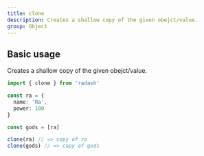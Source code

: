 ```yaml
---
title: clone
description: Creates a shallow copy of the given obejct/value.
group: Object
---
```


## Basic usage

Creates a shallow copy of the given obejct/value.

```ts
import { clone } from 'radash'

const ra = {
  name: 'Ra',
  power: 100
}

const gods = [ra]

clone(ra) // => copy of ra
clone(gods) // => copy of gods
```
